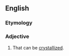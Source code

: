 ==English==

===Etymology===
{{suffix|en|crystallize|able}}

===Adjective===
{{en-adj}}

# That can be [[crystallize]]d.